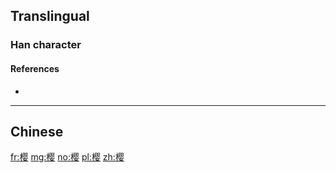 {{also|櫻}}

==Translingual==
{{Han simplified forms|櫻|桜|樱}}

===Han character===
{{Han char|rn=75|rad=木|as=11|sn=15|four=|canj=DBOV|ids=⿰木婴}}

====References====
* {{Han ref|kx=0551.181|hdz=21280.050|uh=6A31|ud=27185}}

----

==Chinese==
{{zh-see|櫻}}

[[fr:樱]]
[[mg:樱]]
[[no:樱]]
[[pl:樱]]
[[zh:樱]]
